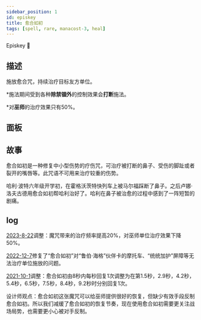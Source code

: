 ```yaml
---
sidebar_position: 1
id: episkey
title: 愈合如初
tags: [spell, rare, manacost-3, heal]
---
```


Episkey 💉

<!--truncate-->



<CardBasics cardKey={id}/>


## 描述

施放愈合咒，持续治疗目标友方单位。

*施法期间受到各种**除禁锢外**的控制效果会**打断**施法。

*对**巫师**的治疗效果只有50%。

## 面板


<LevelComponent/>


<CardDynamicTable cardKey={id}/>


<CardComplexTable cardKey={id}/>


## 故事

愈合如初是一种修复中小型伤势的疗伤咒，可治疗被打断的鼻子、受伤的脚趾或者裂开的嘴唇等。此咒语不可用来治疗较重的伤势。

哈利·波特六年级开学初，在霍格沃茨特快列车上被马尔福踩断了鼻子。之后卢娜·洛夫古德用愈合如初帮哈利治好了。哈利在鼻子被治愈的过程中感到了一阵短暂的剧痛。

## log

[2023-8-22](/blog/230822-update-annc#adjustment)调整：魔咒带来的治疗频率提高20%，对巫师单位治疗效果下降50%。

[2022-12-7](/blog/221207-update-annc#fix)修复了“愈合如初”对“鲁伯·海格”伙伴卡的摩托车、“统统加护”屏障等无法治疗单位施放的问题。

[2021-10-1](/blog/211001-update-annc#adjustment)调整：愈合如初由8秒内每秒回复1次调整为在第1.5秒，2.9秒，4.2秒，5.4秒，6.5秒，7.5秒，8.4秒，9.2秒时分别回复1次。

设计师观点：愈合如初这张魔咒可以给巫师提供很好的恢复，但缺少有效手段反制愈合如初。所以我们减缓了愈合如初的恢复节奏，现在使用愈合如初需要更关注战场局势，也需要更小心被对手反制。

